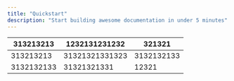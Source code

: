 ```yaml
---
title: "Quickstart"
description: "Start building awesome documentation in under 5 minutes"
---
```


| 313213213  | 1232131231232  | 321321     |
| ---------- | -------------- | ---------- |
| 313213213  | 31321321331323 | 3132132133 |
| 3132132133 | 31321321331    | 12321      |